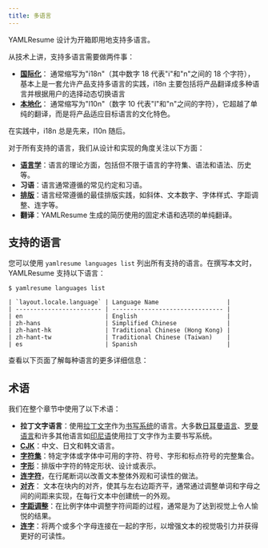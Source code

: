 ```yaml
---
title: 多语言
---
```


YAMLResume 设计为开箱即用地支持多语言。

从技术上讲，支持多语言需要做两件事：

- **[国际化](https://phrase.com/blog/posts/internationalization-vs-localization/#what-is-internationalization-i18n)**：
  通常缩写为"i18n"（其中数字 18 代表"i"和"n"之间的 18 个字符），基本上是一套允许产品支持多语言的实践，i18n 主要包括将产品翻译成多种语言并根据用户的选择动态切换语言
- **[本地化](https://phrase.com/blog/posts/internationalization-vs-localization/#what-is-localization-l10n)**：
  通常缩写为"l10n"（数字 10 代表"l"和"n"之间的字符），它超越了单纯的翻译，而是将产品适应目标语言的文化特色。

在实践中，i18n 总是先来，l10n 随后。

对于所有支持的语言，我们从设计和实现的角度关注以下方面：

- **[语言学](https://en.wikipedia.org/wiki/Linguistics)**：语言的理论方面，包括但不限于语言的字符集、语法和语法、历史等。
- **习语**：语言通常遵循的常见约定和习语。
- **[排版](https://en.wikipedia.org/wiki/Typesetting)**：语言经常遵循的最佳排版实践，如斜体、文本数字、字体样式、字距调整、连字等。
- **翻译**：YAMLResume 生成的简历使用的固定术语和选项的单纯翻译。

## 支持的语言

您可以使用 `yamlresume languages list` 列出所有支持的语言。在撰写本文时，YAMLResume 支持以下语言：

```console
$ yamlresume languages list

| `layout.locale.language` | Language Name                   |
| ------------------------ | ------------------------------- |
| en                       | English                         |
| zh-hans                  | Simplified Chinese              |
| zh-hant-hk               | Traditional Chinese (Hong Kong) |
| zh-hant-tw               | Traditional Chinese (Taiwan)    |
| es                       | Spanish                         |
```

查看以下页面了解每种语言的更多详细信息：

<Cards>
  <Card
    title="English"
    href="/content/multi-languages/english"
    description="当您创建新简历时，英语是 YAMLResume 的默认语言。"
  />
  <Card
    title="Chinese"
    href="/content/multi-languages/chinese"
    description="支持简体中文和繁体中文（香港和台湾）。"
  />
  <Card
    title="Norwegian"
    href="/content/multi-languages/norwegian"
    description="挪威语是一种主要在挪威使用的北日耳曼语言。"
  />
  <Card
    title="Spanish"
    href="/content/multi-languages/spanish"
    description="西班牙语也使用拉丁文字作为主要书写系统。"
  />
</Cards>

## 术语

我们在整个章节中使用了以下术语：

- **拉丁文字语言**：使用[拉丁文字](https://en.wikipedia.org/wiki/Latin_script)作为[书写系统](https://en.wikipedia.org/wiki/Writing_system)的语言。大多数[日耳曼语言](https://en.wikipedia.org/wiki/Germanic_languages)、[罗曼语言](https://en.wikipedia.org/wiki/Romance_languages)和许多其他语言如[印尼语](https://en.wikipedia.org/wiki/Indonesian_language)使用拉丁文字作为主要书写系统。
- **[CJK](https://en.wikipedia.org/wiki/CJK_characters)**：中文、日文和韩文语言。
- **[字符集](https://www.creatopy.com/blog/what-is-a-character-set/)**：特定字体或字体中可用的字符、符号、字形和标点符号的完整集合。
- **[字形](https://en.wikipedia.org/wiki/Glyph)**：排版中字符的特定形状、设计或表示。
- **[连字符](https://en.wikipedia.org/wiki/Syllabification)**，在行尾断词以改善文本整体外观和可读性的做法。
- **[对齐](https://en.wikipedia.org/wiki/Typographic_alignment#Justified)**：
  文本在块内的对齐，使其与左右边距齐平，通常通过调整单词和字母之间的间距来实现，在每行文本中创建统一的外观。
- **[字距调整](https://en.wikipedia.org/wiki/Kerning)**：在比例字体中调整字符间距的过程，通常是为了达到视觉上令人愉悦的结果。
- **[连字](https://en.wikipedia.org/wiki/Ligature_(writing))**：将两个或多个字母连接在一起的字形，以增强文本的视觉吸引力并获得更好的可读性。

